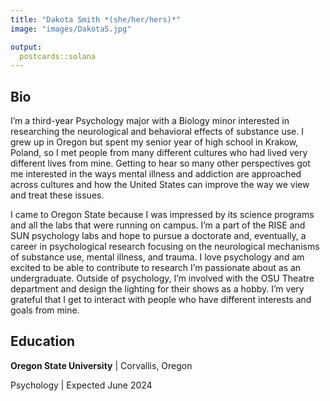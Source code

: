 ```yaml
---
title: "Dakota Smith *(she/her/hers)*"
image: "images/DakotaS.jpg"

output:
  postcards::solana
---
```

 
## Bio

I’m a third-year Psychology major with a Biology minor interested in researching the neurological and behavioral effects of substance use. I grew up in Oregon but spent my senior year of high school in Krakow, Poland, so I met people from many different cultures who had lived very different lives from mine. Getting to hear so many other perspectives got me interested in the ways mental illness and addiction are approached across cultures and how the United States can improve the way we view and treat these issues. 

I came to Oregon State because I was impressed by its science programs and all the labs that were running on campus. I’m a part of the RISE and SUN psychology labs and hope to pursue a doctorate and, eventually, a career in psychological research focusing on the neurological mechanisms of substance use, mental illness, and trauma. I love psychology and am excited to be able to contribute to research I’m passionate about as an undergraduate. Outside of psychology, I’m involved with the OSU Theatre department and design the lighting for their shows as a hobby. I’m very grateful that I get to interact with people who have different interests and goals from mine.

## Education

**Oregon State University** | Corvallis, Oregon

Psychology | Expected June 2024